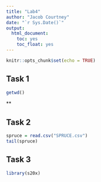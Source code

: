 ```yaml
---
title: "Lab4"
author: "Jacob Courtney"
date: "`r Sys.Date()`"
output:
  html_document:
    toc: yes
    toc_float: yes
---
```


```r
knitr::opts_chunk$set(echo = TRUE)
```

## Task 1

```r
getwd()
```

**

## Task 2

```r
spruce = read.csv("SPRUCE.csv")
tail(spruce)
```

## Task 3

```r
library(s20x)
```

